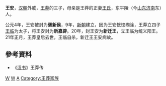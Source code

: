 '''王安'''{{BD|前1世纪||21年||catIdx=W}}，[[汉朝|汉朝]]外戚，[[王莽|王莽]]的三子，母亲是王莽的正妻[[王皇后_(王莽)|王氏]]，东平陵（今[[山东|山东]][[济南|济南]]东）人。

公元4年，王安被封为'''褒新侯'''，9年，[[新朝|新朝]]建立，因为王安恍惚糊涂，王莽立四子[[王临|王临]]为太子，将王安封为'''新嘉辟'''。20年，封王安为'''新迁王'''，立王临为统义阳王。21年正月，王莽皇后去世，王临自杀，新迁王王安病故。
==參考資料==
*《[[汉书|汉书]]》王莽传
{{漢朝人物小作品}}
[[Category:汉朝外戚|W]]
[[Category:新朝宗室|W]]
[[Category:王姓|A]]
[[Category:王莽家族|Category:王莽家族]]